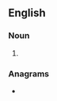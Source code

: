 ==English==

===Noun===
{{head|en|noun plural form}}

# {{plural of|telling|lang=en}}

===Anagrams===
* {{anagrams|en|a=egillnst|Stelling|gillnets|stelling}}